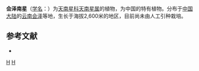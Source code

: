 {{Speciesbox 
| taxon = Arisaema dahaiense
| authority = [[李恒|H. Li]]
}}
'''会泽南星'''（[[学名|学名]]：{{lang|la|''Arisaema dahaiense''}}）为[[天南星科|天南星科]][[天南星属|天南星属]]的植物，为中国的特有植物。分布于[[中国大陆|中国大陆]]的[[云南|云南]][[会泽|会泽]]等地，生长于海拔2,600米的地区，目前尚未由人工引种栽培。

== 参考文献 ==
<div class="references-small">
* {{cite web| url =http://www.bioinfo.cn/db05/KmzwSpecies.php?action=view&id=517| title =会泽南星| work =《中国高等植物数据库全库》| publisher =中国科学院微生物研究所| author =昆明植物研究所| accessdate =2009-02-21| deadurl =yes| archiveurl =https://web.archive.org/web/20160305031033/http://www.bioinfo.cn/db05/KmzwSpecies.php?action=view&id=517| archivedate =2016-03-05}}
</div>
{{Taxonbar|from=Q4069208}}

{{DEFAULTSORT:Arisaema dahaiense}}
[[Category:天南星属|H]]
[[Category:云南植物|H]]
